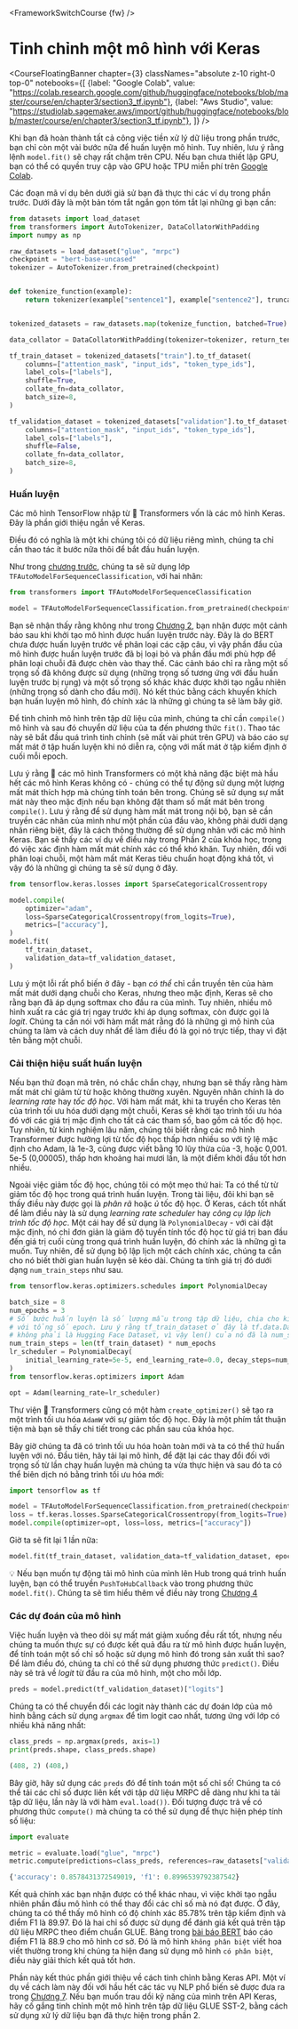 <FrameworkSwitchCourse {fw} />

# Tinh chỉnh một mô hình với Keras

<CourseFloatingBanner chapter={3}
  classNames="absolute z-10 right-0 top-0"
  notebooks={[
    {label: "Google Colab", value: "https://colab.research.google.com/github/huggingface/notebooks/blob/master/course/en/chapter3/section3_tf.ipynb"},
    {label: "Aws Studio", value: "https://studiolab.sagemaker.aws/import/github/huggingface/notebooks/blob/master/course/en/chapter3/section3_tf.ipynb"},
]} />

Khi bạn đã hoàn thành tất cả công việc tiền xử lý dữ liệu trong phần trước, bạn chỉ còn một vài bước nữa để huấn luyện mô hình. Tuy nhiên, lưu ý rằng lệnh `model.fit()` sẽ chạy rất chậm trên CPU. Nếu bạn chưa thiết lập GPU, bạn có thể có quyền truy cập vào GPU hoặc TPU miễn phí trên [Google Colab](https://colab.research.google.com/).

Các đoạn mã ví dụ bên dưới giả sử bạn đã thực thi các ví dụ trong phần trước. Dưới đây là một bản tóm tắt ngắn gọn tóm tắt lại những gì bạn cần:

```py
from datasets import load_dataset
from transformers import AutoTokenizer, DataCollatorWithPadding
import numpy as np

raw_datasets = load_dataset("glue", "mrpc")
checkpoint = "bert-base-uncased"
tokenizer = AutoTokenizer.from_pretrained(checkpoint)


def tokenize_function(example):
    return tokenizer(example["sentence1"], example["sentence2"], truncation=True)


tokenized_datasets = raw_datasets.map(tokenize_function, batched=True)

data_collator = DataCollatorWithPadding(tokenizer=tokenizer, return_tensors="tf")

tf_train_dataset = tokenized_datasets["train"].to_tf_dataset(
    columns=["attention_mask", "input_ids", "token_type_ids"],
    label_cols=["labels"],
    shuffle=True,
    collate_fn=data_collator,
    batch_size=8,
)

tf_validation_dataset = tokenized_datasets["validation"].to_tf_dataset(
    columns=["attention_mask", "input_ids", "token_type_ids"],
    label_cols=["labels"],
    shuffle=False,
    collate_fn=data_collator,
    batch_size=8,
)
```

### Huấn luyện

Các mô hình TensorFlow nhập từ 🤗 Transformers vốn là các mô hình Keras. Đây là phần giới thiệu ngắn về Keras.

<Youtube id="rnTGBy2ax1c"/>

Điều đó có nghĩa là một khi chúng tôi có dữ liệu riêng mình, chúng ta chỉ cần thao tác ít bước nữa thôi để bắt đầu huấn luyện.

<Youtube id="AUozVp78dhk"/>

Như trong [chương trước](/course/chapter2), chúng ta sẽ sử dụng lớp `TFAutoModelForSequenceClassification`, với hai nhãn:

```py
from transformers import TFAutoModelForSequenceClassification

model = TFAutoModelForSequenceClassification.from_pretrained(checkpoint, num_labels=2)
```

Bạn sẽ nhận thấy rằng không như trong [Chương 2](/course/chapter2), bạn nhận được một cảnh báo sau khi khởi tạo mô hình được huấn luyện trước này. Đây là do BERT chưa được huấn luyện trước về phân loại các cặp câu, vì vậy phần đầu của mô hình được huấn luyện trước đã bị loại bỏ và phần đầu mới phù hợp để phân loại chuỗi đã được chèn vào thay thế. Các cảnh báo chỉ ra rằng một số trọng số đã không được sử dụng (những trọng số tương ứng với đầu huấn luyện trước bị rụng) và một số trọng số khác khác được khởi tạo ngẫu nhiên (những trọng số dành cho đầu mới). Nó kết thúc bằng cách khuyến khích bạn huấn luyện mô hình, đó chính xác là những gì chúng ta sẽ làm bây giờ.

Để tinh chỉnh mô hình trên tập dữ liệu của mình, chúng ta chỉ cần `compile()` mô hình và sau đó chuyển dữ liệu của ta đến phương thức `fit()`. Thao tác này sẽ bắt đầu quá trình tinh chỉnh (sẽ mất vài phút trên GPU) và báo cáo sự mất mát ở tập huấn luyện khi nó diễn ra, cộng với mất mát ở tập kiểm định ở cuối mỗi epoch.

<Tip>

Lưu ý rằng 🤗 các mô hình Transformers có một khả năng đặc biệt mà hầu hết các mô hình Keras không có - chúng có thể tự động sử dụng một lượng mất mát thích hợp mà chúng tính toán bên trong. Chúng sẽ sử dụng sự mất mát này theo mặc định nếu bạn không đặt tham số mất mát bên trong `compile()`. Lưu ý rằng để sử dụng hàm mất mát trong nội bộ, bạn sẽ cần truyền các nhãn của mình như một phần của đầu vào, không phải dưới dạng nhãn riêng biệt, đây là cách thông thường để sử dụng nhãn với các mô hình Keras. Bạn sẽ thấy các ví dụ về điều này trong Phần 2 của khóa học, trong đó việc xác định hàm mất mát chính xác có thể khó khăn. Tuy nhiên, đối với phân loại chuỗi, một hàm mất mát Keras tiêu chuẩn hoạt động khá tốt, vì vậy đó là những gì chúng ta sẽ sử dụng ở đây.

</Tip>

```py
from tensorflow.keras.losses import SparseCategoricalCrossentropy

model.compile(
    optimizer="adam",
    loss=SparseCategoricalCrossentropy(from_logits=True),
    metrics=["accuracy"],
)
model.fit(
    tf_train_dataset,
    validation_data=tf_validation_dataset,
)
```

<Tip warning={true}>

Lưu ý một lỗi rất phổ biến ở đây - bạn *có thể* chỉ cần truyền tên của hàm mất mát dưới dạng chuỗi cho Keras, nhưng theo mặc định, Keras sẽ cho rằng bạn đã áp dụng softmax cho đầu ra của mình. Tuy nhiên, nhiều mô hình xuất ra các giá trị ngay trước khi áp dụng softmax, còn được gọi là *logit*. Chúng ta cần nói với hàm mất mát rằng đó là những gì mô hình của chúng ta làm và cách duy nhất để làm điều đó là gọi nó trực tiếp, thay vì đặt tên bằng một chuỗi.

</Tip>

### Cải thiện hiệu suất huấn luyện

<Youtube id="cpzq6ESSM5c"/>

Nếu bạn thử đoạn mã trên, nó chắc chắn chạy, nhưng bạn sẽ thấy rằng hàm mất mát chỉ giảm từ từ hoặc không thường xuyên. Nguyên nhân chính là do *learning rate* hay *tốc độ học*. Với hàm mất mát, khi ta truyền cho Keras tên của trình tối ưu hóa dưới dạng một chuỗi, Keras sẽ khởi tạo trình tối ưu hóa đó với các giá trị mặc định cho tất cả các tham số, bao gồm cả tốc độ học. Tuy nhiên, từ kinh nghiệm lâu năm, chúng tôi biết
rằng các mô hình Transformer được hưởng lợi từ tốc độ học thấp hơn nhiều so với tỷ lệ mặc định cho Adam, là 1e-3, cũng được viết bằng 10 lũy thừa của -3, hoặc 0,001. 5e-5 (0,00005), thấp hơn khoảng hai mươi lần, là một điểm khởi đầu tốt hơn nhiều.

Ngoài việc giảm tốc độ học, chúng tôi có một mẹo thứ hai: Ta có thể từ từ giảm tốc độ học trong quá trình huấn luyện. Trong tài liệu, đôi khi bạn sẽ thấy điều này được gọi là *phân rã* hoặc *ủ* tốc độ học. Ở Keras, cách tốt nhất để làm điều này là sử dụng *learning rate scheduler* hay *công cụ lập lịch trình tốc độ học*. Một cái hay để sử dụng là `PolynomialDecay` - với cài đặt mặc định, nó chỉ đơn giản là giảm độ tuyến tính tốc độ học từ giá trị ban đầu đến giá trị cuối cùng trong quá trình huấn luyện, đó chính xác là những gì ta muốn. Tuy nhiên, để sử dụng bộ lập lịch một cách chính xác, chúng ta cần cho nó biết thời gian huấn luyện sẽ kéo dài. Chúng ta tính giá trị đó dưới dạng `num_train_steps` như sau.

```py
from tensorflow.keras.optimizers.schedules import PolynomialDecay

batch_size = 8
num_epochs = 3
# Số bước huấn luyện là số lượng mẫu trong tập dữ liệu, chia cho kích thước lô sau đó nhân
# với tổng số epoch. Lưu ý rằng tf_train_dataset ở đây là tf.data.Dataset theo lô,
# không phải là Hugging Face Dataset, vì vậy len() của nó đã là num_samples // batch_size.
num_train_steps = len(tf_train_dataset) * num_epochs
lr_scheduler = PolynomialDecay(
    initial_learning_rate=5e-5, end_learning_rate=0.0, decay_steps=num_train_steps
)
from tensorflow.keras.optimizers import Adam

opt = Adam(learning_rate=lr_scheduler)
```

<Tip>

Thư viện 🤗 Transformers cũng có một hàm `create_optimizer()` sẽ tạo ra một trình tối ưu hóa `AdamW` với sự giảm tốc độ học. Đây là một phím tắt thuận tiện mà bạn sẽ thấy chi tiết trong các phần sau của khóa học.

</Tip>

Bây giờ chúng ta đã có trình tối ưu hóa hoàn toàn mới và ta có thể thử huấn luyện với nó. Đầu tiên, hãy tải lại mô hình, để đặt lại các thay đổi đối với trọng số từ lần chạy huấn luyện mà chúng ta vừa thực hiện và sau đó ta có thể biên dịch nó bằng trình tối ưu hóa mới:

```py
import tensorflow as tf

model = TFAutoModelForSequenceClassification.from_pretrained(checkpoint, num_labels=2)
loss = tf.keras.losses.SparseCategoricalCrossentropy(from_logits=True)
model.compile(optimizer=opt, loss=loss, metrics=["accuracy"])
```

Giờ ta sẽ fit lại 1 lần nữa:

```py
model.fit(tf_train_dataset, validation_data=tf_validation_dataset, epochs=3)
```

<Tip>

💡 Nếu bạn muốn tự động tải mô hình của mình lên Hub trong quá trình huấn luyện, bạn có thể truyền `PushToHubCallback` vào trong phương thức `model.fit()`. Chúng ta sẽ tìm hiểu thêm về điều này trong [Chương 4](/course/chapter4/3)

</Tip>

### Các dự đoán của mô hình

<Youtube id="nx10eh4CoOs"/>

Việc huấn luyện và theo dõi sự mất mát giảm xuống đều rất tốt, nhưng nếu chúng ta muốn thực sự có được kết quả đầu ra từ mô hình được huấn luyện, để tính toán một số chỉ số hoặc sử dụng mô hình đó trong sản xuất thì sao? Để làm điều đó, chúng ta chỉ có thể sử dụng phương thức `predict()`. Điều này sẽ trả về *logit* từ đầu ra của mô hình, một cho mỗi lớp.

```py
preds = model.predict(tf_validation_dataset)["logits"]
```

Chúng ta có thể chuyển đổi các logit này thành các dự đoán lớp của mô hình bằng cách sử dụng `argmax` để tìm logit cao nhất, tương ứng với lớp có nhiều khả năng nhất:

```py
class_preds = np.argmax(preds, axis=1)
print(preds.shape, class_preds.shape)
```

```python out
(408, 2) (408,)
```

Bây giờ, hãy sử dụng các `preds` đó để tính toán một số chỉ số! Chúng ta có thể tải các chỉ số được liên kết với tập dữ liệu MRPC dễ dàng như khi ta tải tập dữ liệu, lần này là với hàm `eval.load())`. Đối tượng được trả về có phương thức `compute()` mà chúng ta có thể sử dụng để thực hiện phép tính số liệu:

```py
import evaluate

metric = evaluate.load("glue", "mrpc")
metric.compute(predictions=class_preds, references=raw_datasets["validation"]["label"])
```

```python out
{'accuracy': 0.8578431372549019, 'f1': 0.8996539792387542}
```

Kết quả chính xác bạn nhận được có thể khác nhau, vì việc khởi tạo ngẫu nhiên phần đầu mô hình có thể thay đổi các chỉ số mà nó đạt được. Ở đây, chúng ta có thể thấy mô hình có độ chính xác 85.78% trên tập kiểm định và điểm F1 là 89.97. Đó là hai chỉ số được sử dụng để đánh giá kết quả trên tập dữ liệu MRPC theo điểm chuẩn GLUE. Bảng trong [bài báo BERT](https://arxiv.org/pdf/1810.04805.pdf) báo cáo điểm F1 là 88.9 cho mô hình cơ sở. Đó là mô hình `không phân biệt` viết hoa viết thường trong khi chúng ta hiện đang sử dụng mô hình `có phân biệt`, điều này giải thích kết quả tốt hơn.

Phần này kết thúc phần giới thiệu về cách tinh chỉnh bằng Keras API. Một ví dụ về cách làm này đối với hầu hết các tác vụ NLP phổ biến sẽ được đưa ra trong [Chương 7](/course/chapter7). Nếu bạn muốn trau dồi kỹ năng của mình trên API Keras, hãy cố gắng tinh chỉnh một mô hình trên tập dữ liệu GLUE SST-2, bằng cách sử dụng xử lý dữ liệu bạn đã thực hiện trong phần 2.
